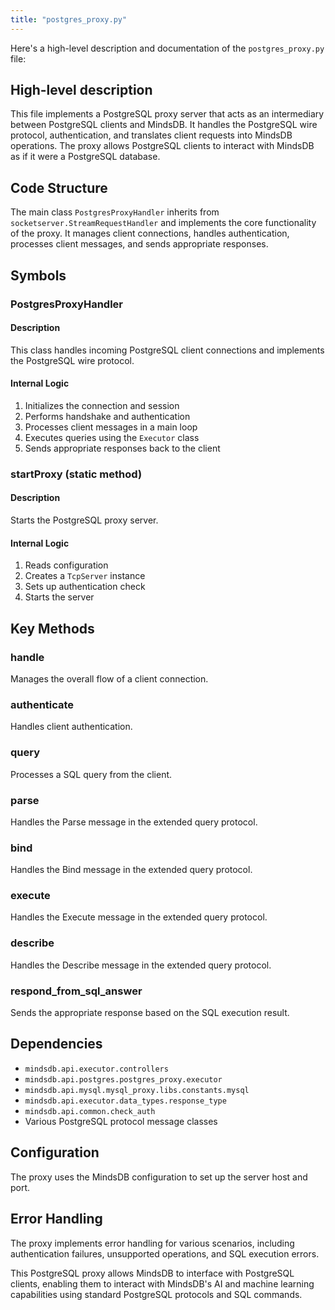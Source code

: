 ```yaml
---
title: "postgres_proxy.py"
---
```


Here's a high-level description and documentation of the `postgres_proxy.py` file:

## High-level description

This file implements a PostgreSQL proxy server that acts as an intermediary between PostgreSQL clients and MindsDB. It handles the PostgreSQL wire protocol, authentication, and translates client requests into MindsDB operations. The proxy allows PostgreSQL clients to interact with MindsDB as if it were a PostgreSQL database.

## Code Structure

The main class `PostgresProxyHandler` inherits from `socketserver.StreamRequestHandler` and implements the core functionality of the proxy. It manages client connections, handles authentication, processes client messages, and sends appropriate responses.

## Symbols

### PostgresProxyHandler

#### Description
This class handles incoming PostgreSQL client connections and implements the PostgreSQL wire protocol.

#### Internal Logic
1. Initializes the connection and session
2. Performs handshake and authentication
3. Processes client messages in a main loop
4. Executes queries using the `Executor` class
5. Sends appropriate responses back to the client

### startProxy (static method)

#### Description
Starts the PostgreSQL proxy server.

#### Internal Logic
1. Reads configuration
2. Creates a `TcpServer` instance
3. Sets up authentication check
4. Starts the server

## Key Methods

### handle
Manages the overall flow of a client connection.

### authenticate
Handles client authentication.

### query
Processes a SQL query from the client.

### parse
Handles the Parse message in the extended query protocol.

### bind
Handles the Bind message in the extended query protocol.

### execute
Handles the Execute message in the extended query protocol.

### describe
Handles the Describe message in the extended query protocol.

### respond_from_sql_answer
Sends the appropriate response based on the SQL execution result.

## Dependencies
- `mindsdb.api.executor.controllers`
- `mindsdb.api.postgres.postgres_proxy.executor`
- `mindsdb.api.mysql.mysql_proxy.libs.constants.mysql`
- `mindsdb.api.executor.data_types.response_type`
- `mindsdb.api.common.check_auth`
- Various PostgreSQL protocol message classes

## Configuration
The proxy uses the MindsDB configuration to set up the server host and port.

## Error Handling
The proxy implements error handling for various scenarios, including authentication failures, unsupported operations, and SQL execution errors.

This PostgreSQL proxy allows MindsDB to interface with PostgreSQL clients, enabling them to interact with MindsDB's AI and machine learning capabilities using standard PostgreSQL protocols and SQL commands.